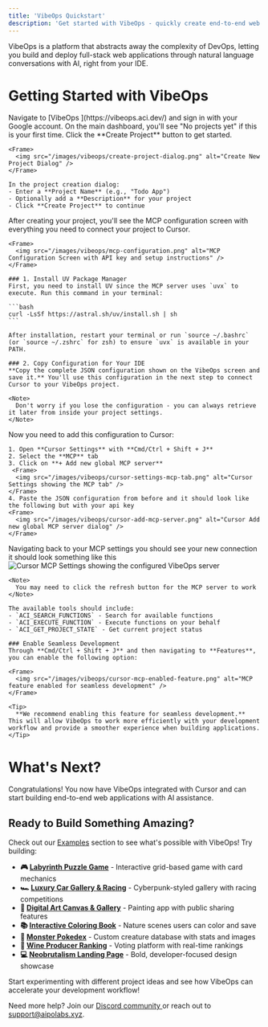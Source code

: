 ```yaml
---
title: 'VibeOps Quickstart'
description: 'Get started with VibeOps - quickly create end-to-end web apps'
---
```


VibeOps is a platform that abstracts away the complexity of DevOps, letting you build and deploy full-stack web applications through natural language conversations with AI, right from your IDE.

# Getting Started with VibeOps

<Steps>
  <Step title="Visit VibeOps Platform">
    Navigate to [VibeOps <Icon icon="up-right-from-square"/>](https://vibeops.aci.dev/) and sign in with your Google account.
    
  </Step>

  <Step title="Create Your First Project">
    On the main dashboard, you'll see "No projects yet" if this is your first time. Click the **Create Project** button to get started.
    
    <Frame>
      <img src="/images/vibeops/create-project-dialog.png" alt="Create New Project Dialog" />
    </Frame>
    
    In the project creation dialog:
    - Enter a **Project Name** (e.g., "Todo App")
    - Optionally add a **Description** for your project
    - Click **Create Project** to continue
  </Step>

  <Step title="Configure MCP (Model Context Protocol)">
    After creating your project, you'll see the MCP configuration screen with everything you need to connect your project to Cursor.
    
    <Frame>
      <img src="/images/vibeops/mcp-configuration.png" alt="MCP Configuration Screen with API key and setup instructions" />
    </Frame>
    
    ### 1. Install UV Package Manager
    First, you need to install UV since the MCP server uses `uvx` to execute. Run this command in your terminal:
    
    ```bash
    curl -LsSf https://astral.sh/uv/install.sh | sh
    ```
    
    After installation, restart your terminal or run `source ~/.bashrc` (or `source ~/.zshrc` for zsh) to ensure `uvx` is available in your PATH.
    
    ### 2. Copy Configuration for Your IDE
    **Copy the complete JSON configuration shown on the VibeOps screen and save it.** You'll use this configuration in the next step to connect Cursor to your VibeOps project.
    
    <Note>
      Don't worry if you lose the configuration - you can always retrieve it later from inside your project settings.
    </Note>
  </Step>

  <Step title="Configure Cursor MCP Integration">
    Now you need to add this configuration to Cursor:
    
    1. Open **Cursor Settings** with **Cmd/Ctrl + Shift + J**
    2. Select the **MCP** tab
    3. Click on **+ Add new global MCP server**
     <Frame>
      <img src="/images/vibeops/cursor-settings-mcp-tab.png" alt="Cursor Settings showing the MCP tab" />
    </Frame> 
    4. Paste the JSON configuration from before and it should look like the following but with your api key
    <Frame>
      <img src="/images/vibeops/cursor-add-mcp-server.png" alt="Cursor Add new global MCP server dialog" />
    </Frame>
  </Step>

  <Step title="Verify the Connection">
    Navigating back to your MCP settings you should see your new connection it should look something like this
    <Frame>
      <img src="/images/vibeops/cursor-mcp-tools.png" alt="Cursor MCP Settings showing the configured VibeOps server" />
    </Frame>
    
    <Note>
      You may need to click the refresh button for the MCP server to work
    </Note>
    
    The available tools should include:
    - `ACI_SEARCH_FUNCTIONS` - Search for available functions
    - `ACI_EXECUTE_FUNCTION` - Execute functions on your behalf  
    - `ACI_GET_PROJECT_STATE` - Get current project status
    
    ### Enable Seamless Development
    Through **Cmd/Ctrl + Shift + J** and then navigating to **Features**, you can enable the following option:
    
    <Frame>
      <img src="/images/vibeops/cursor-mcp-enabled-feature.png" alt="MCP feature enabled for seamless development" />
    </Frame>
    
    <Tip>
      **We recommend enabling this feature for seamless development.** This will allow VibeOps to work more efficiently with your development workflow and provide a smoother experience when building applications.
    </Tip>
  </Step>
</Steps>

# What's Next?

Congratulations! You now have VibeOps integrated with Cursor and can start building end-to-end web applications with AI assistance.

## Ready to Build Something Amazing?

Check out our [Examples](/vibeops-introduction/examples) section to see what's possible with VibeOps! Try building:

- **🎮 [Labyrinth Puzzle Game](https://dd93fc57-bb74-4477-90f9-b4ba4aec1bd.vercel.app/)** - Interactive grid-based game with card mechanics
- **🏎️ [Luxury Car Gallery & Racing](https://daef8895-2a67-4b9b-bbb1-1f2108c765976b5ea9b9-3ab1-aci-vibe-ops.vercel.app/)** - Cyberpunk-styled gallery with racing competitions
- **🎨 [Digital Art Canvas & Gallery](https://c7712962-a1a4-4ad9-8e0e-53a9758b68e8a7f0fcbc-17f2-aci-vibe-ops.vercel.app/)** - Painting app with public sharing features
- **📚 [Interactive Coloring Book](https://c7712962-a1a4-4ad9-8e0e-53a9758b68e8a22-git-716038-aci-vibe-ops.vercel.app/)** - Nature scenes users can color and save
- **👾 [Monster Pokedex](https://c7712962-a1a4-4ad9-8e0e-53a9758b68e8d36-git-b1d309-aci-vibe-ops.vercel.app/)** - Custom creature database with stats and images
- **🍷 [Wine Producer Ranking](https://c7712962-a1a4-4ad9-8e0e-53a9758b68e.vercel.app/)** - Voting platform with real-time rankings
- **💻 [Neobrutalism Landing Page](https://0e68f5af-fc13-4058-9544-3c42e910f98e4f6-git-0e883c-aci-vibe-ops.vercel.app)** - Bold, developer-focused design showcase

Start experimenting with different project ideas and see how VibeOps can accelerate your development workflow!

Need more help? Join our [Discord community <Icon icon="discord"/>](https://discord.gg/nnqFSzq2ne) or reach out to [support@aipolabs.xyz](mailto:support@aipolabs.xyz). 